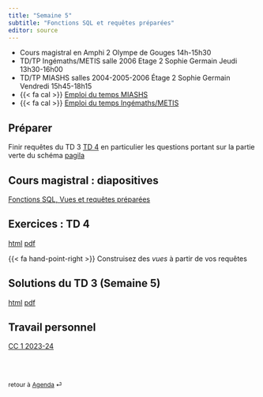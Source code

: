 ```yaml
---
title: "Semaine 5"
subtitle: "Fonctions SQL et requêtes préparées"
editor: source
---
```


::: callout-important

-   Cours magistral en Amphi 2 Olympe de Gouges 14h-15h30
-   TD/TP Ingémaths/METIS salle 2006 Etage 2 Sophie Germain Jeudi 13h30-16h00
-   TD/TP MIASHS salles 2004-2005-2006 Étage 2 Sophie Germain Vendredi 15h45-18h15
-   {{< fa cal >}} [Emploi du temps MIASHS](https://edt.math.univ-paris-diderot.fr/#/parcours/miashs/l3)
-   {{< fa cal >}} [Emploi du temps Ingémaths/METIS](https://edt.math.univ-paris-diderot.fr/#/parcours/ingemath/l3)

:::

## Préparer

Finir requêtes du TD 3 [TD 4](/workshops/td3.html) en particulier les questions portant
sur la partie verte du schéma [pagila](/schemas/schema-pagila.qmd) 

## Cours magistral : diapositives

[Fonctions SQL, Vues et requêtes préparées](/slides/SQL_4.html)


## Exercices : TD 4

[html](/workshops/td4.html)  [pdf](/workshops/td4.pdf)

{{< fa hand-point-right >}} Construisez des *vues* à partir de vos requêtes  


## Solutions du  TD 3  (Semaine 5)

[html](/solutions/td3.html)  [pdf](/solutions/td3.pdf)


## Travail personnel

[CC 1 2023-24](/exams/cc1-2023-10-27.html)

<br><br>

::: {style="font-size: 0.875em;"}
retour à [Agenda](/slides-listings.qmd) ⏎
:::
